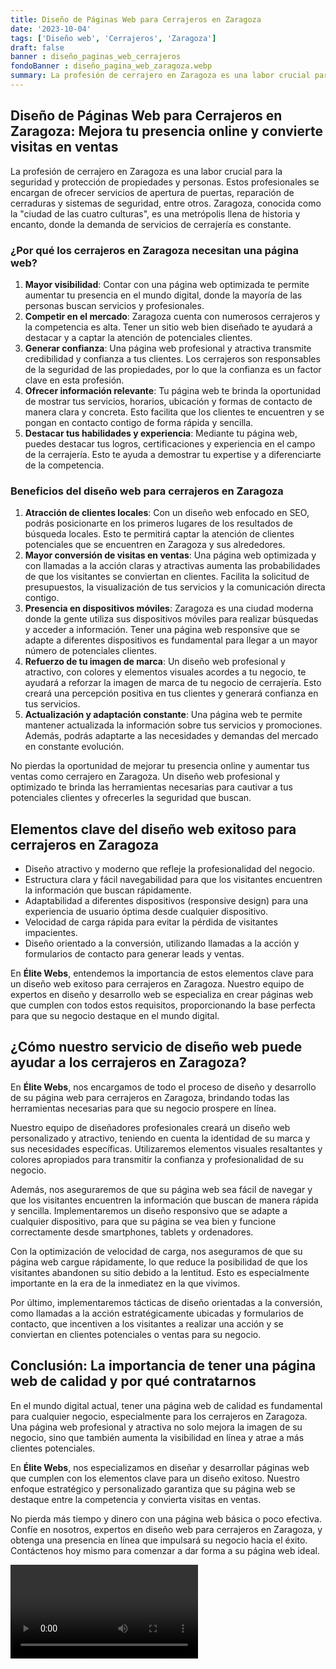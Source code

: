```yaml
---
title: Diseño de Páginas Web para Cerrajeros en Zaragoza
date: '2023-10-04'
tags: ['Diseño web', 'Cerrajeros', 'Zaragoza']
draft: false
banner : diseño_paginas_web_cerrajeros
fondoBanner : diseño_pagina_web_zaragoza.webp
summary: La profesión de cerrajero en Zaragoza es una labor crucial para la seguridad y protección de propiedades y personas. Estos profesionales se encargan de ofrecer servicios de apertura de puertas, reparación de cerraduras y sistemas de seguridad, entre otros. Zaragoza, conocida como la ciudad de las cuatro culturas, es una metrópolis llena de historia y encanto, donde la demanda de servicios de cerrajería es constante.
---
```


## Diseño de Páginas Web para Cerrajeros en Zaragoza: Mejora tu presencia online y convierte visitas en ventas

La profesión de cerrajero en Zaragoza es una labor crucial para la seguridad y protección de propiedades y personas. Estos profesionales se encargan de ofrecer servicios de apertura de puertas, reparación de cerraduras y sistemas de seguridad, entre otros. Zaragoza, conocida como la "ciudad de las cuatro culturas", es una metrópolis llena de historia y encanto, donde la demanda de servicios de cerrajería es constante.

### ¿Por qué los cerrajeros en Zaragoza necesitan una página web?

1. **Mayor visibilidad**: Contar con una página web optimizada te permite aumentar tu presencia en el mundo digital, donde la mayoría de las personas buscan servicios y profesionales.
2. **Competir en el mercado**: Zaragoza cuenta con numerosos cerrajeros y la competencia es alta. Tener un sitio web bien diseñado te ayudará a destacar y a captar la atención de potenciales clientes.
3. **Generar confianza**: Una página web profesional y atractiva transmite credibilidad y confianza a tus clientes. Los cerrajeros son responsables de la seguridad de las propiedades, por lo que la confianza es un factor clave en esta profesión.
4. **Ofrecer información relevante**: Tu página web te brinda la oportunidad de mostrar tus servicios, horarios, ubicación y formas de contacto de manera clara y concreta. Esto facilita que los clientes te encuentren y se pongan en contacto contigo de forma rápida y sencilla.
5. **Destacar tus habilidades y experiencia**: Mediante tu página web, puedes destacar tus logros, certificaciones y experiencia en el campo de la cerrajería. Esto te ayuda a demostrar tu expertise y a diferenciarte de la competencia.

### Beneficios del diseño web para cerrajeros en Zaragoza

1. **Atracción de clientes locales**: Con un diseño web enfocado en SEO, podrás posicionarte en los primeros lugares de los resultados de búsqueda locales. Esto te permitirá captar la atención de clientes potenciales que se encuentren en Zaragoza y sus alrededores.
2. **Mayor conversión de visitas en ventas**: Una página web optimizada y con llamadas a la acción claras y atractivas aumenta las probabilidades de que los visitantes se conviertan en clientes. Facilita la solicitud de presupuestos, la visualización de tus servicios y la comunicación directa contigo.
3. **Presencia en dispositivos móviles**: Zaragoza es una ciudad moderna donde la gente utiliza sus dispositivos móviles para realizar búsquedas y acceder a información. Tener una página web responsive que se adapte a diferentes dispositivos es fundamental para llegar a un mayor número de potenciales clientes.
4. **Refuerzo de tu imagen de marca**: Un diseño web profesional y atractivo, con colores y elementos visuales acordes a tu negocio, te ayudará a reforzar la imagen de marca de tu negocio de cerrajería. Esto creará una percepción positiva en tus clientes y generará confianza en tus servicios.
5. **Actualización y adaptación constante**: Una página web te permite mantener actualizada la información sobre tus servicios y promociones. Además, podrás adaptarte a las necesidades y demandas del mercado en constante evolución.

No pierdas la oportunidad de mejorar tu presencia online y aumentar tus ventas como cerrajero en Zaragoza. Un diseño web profesional y optimizado te brinda las herramientas necesarias para cautivar a tus potenciales clientes y ofrecerles la seguridad que buscan.

<GifSeo />

<Cta />

## Elementos clave del diseño web exitoso para cerrajeros en Zaragoza

- Diseño atractivo y moderno que refleje la profesionalidad del negocio.
- Estructura clara y fácil navegabilidad para que los visitantes encuentren la información que buscan rápidamente.
- Adaptabilidad a diferentes dispositivos (responsive design) para una experiencia de usuario óptima desde cualquier dispositivo.
- Velocidad de carga rápida para evitar la pérdida de visitantes impacientes.
- Diseño orientado a la conversión, utilizando llamadas a la acción y formularios de contacto para generar leads y ventas.

En **Élite Webs**, entendemos la importancia de estos elementos clave para un diseño web exitoso para cerrajeros en Zaragoza. Nuestro equipo de expertos en diseño y desarrollo web se especializa en crear páginas web que cumplen con todos estos requisitos, proporcionando la base perfecta para que su negocio destaque en el mundo digital.

## ¿Cómo nuestro servicio de diseño web puede ayudar a los cerrajeros en Zaragoza?

En **Élite Webs**, nos encargamos de todo el proceso de diseño y desarrollo de su página web para cerrajeros en Zaragoza, brindando todas las herramientas necesarias para que su negocio prospere en línea.

Nuestro equipo de diseñadores profesionales creará un diseño web personalizado y atractivo, teniendo en cuenta la identidad de su marca y sus necesidades específicas. Utilizaremos elementos visuales resaltantes y colores apropiados para transmitir la confianza y profesionalidad de su negocio.

Además, nos aseguraremos de que su página web sea fácil de navegar y que los visitantes encuentren la información que buscan de manera rápida y sencilla. Implementaremos un diseño responsivo que se adapte a cualquier dispositivo, para que su página se vea bien y funcione correctamente desde smartphones, tablets y ordenadores.

Con la optimización de velocidad de carga, nos aseguramos de que su página web cargue rápidamente, lo que reduce la posibilidad de que los visitantes abandonen su sitio debido a la lentitud. Esto es especialmente importante en la era de la inmediatez en la que vivimos.

Por último, implementaremos tácticas de diseño orientadas a la conversión, como llamadas a la acción estratégicamente ubicadas y formularios de contacto, que incentiven a los visitantes a realizar una acción y se conviertan en clientes potenciales o ventas para su negocio.

## Conclusión: La importancia de tener una página web de calidad y por qué contratarnos

En el mundo digital actual, tener una página web de calidad es fundamental para cualquier negocio, especialmente para los cerrajeros en Zaragoza. Una página web profesional y atractiva no solo mejora la imagen de su negocio, sino que también aumenta la visibilidad en línea y atrae a más clientes potenciales.

En **Élite Webs**, nos especializamos en diseñar y desarrollar páginas web que cumplen con los elementos clave para un diseño exitoso. Nuestro enfoque estratégico y personalizado garantiza que su página web se destaque entre la competencia y convierta visitas en ventas.

No pierda más tiempo y dinero con una página web básica o poco efectiva. Confíe en nosotros, expertos en diseño web para cerrajeros en Zaragoza, y obtenga una presencia en línea que impulsará su negocio hacia el éxito. Contáctenos hoy mismo para comenzar a dar forma a su página web ideal.

<Video />

<CtaBot job='Cerrajeros' city='Zaragoza'/>

<Gmaps query='Zaragoza+españa+maps' />
